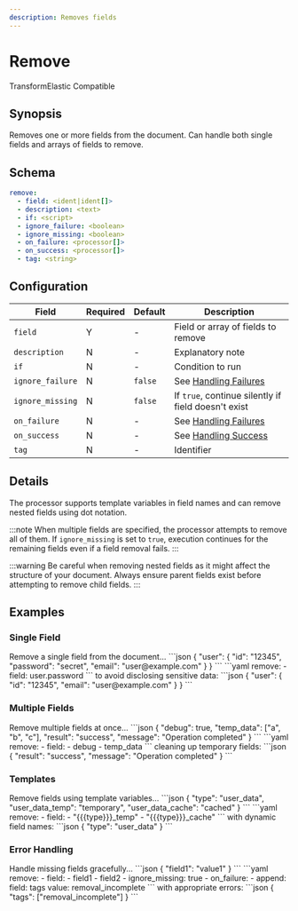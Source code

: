 ```yaml
---
description: Removes fields
---
```


# Remove

<span class="theme-doc-version-badge badge badge--primary">Transform</span><span class="theme-doc-version-badge badge badge--secondary">Elastic Compatible</span>

## Synopsis

Removes one or more fields from the document. Can handle both single fields and arrays of fields to remove.

## Schema

```yaml {2}
remove:
  - field: <ident|ident[]>
  - description: <text>
  - if: <script>
  - ignore_failure: <boolean>
  - ignore_missing: <boolean>
  - on_failure: <processor[]>
  - on_success: <processor[]>
  - tag: <string>
```

## Configuration

|Field|Required|Default|Description|
|---|---|---|---|
|`field`|Y|-|Field or array of fields to remove|
|`description`|N|-|Explanatory note|
|`if`|N|-|Condition to run|
|`ignore_failure`|N|`false`|See [Handling Failures](../handling-failures.mdx)|
|`ignore_missing`|N|`false`|If `true`, continue silently if field doesn't exist|
|`on_failure`|N|-|See [Handling Failures](../handling-failures.mdx)|
|`on_success`|N|-|See [Handling Success](../handling-success.mdx)|
|`tag`|N|-|Identifier|

## Details

The processor supports template variables in field names and can remove nested fields using dot notation.

:::note
When multiple fields are specified, the processor attempts to remove all of them. If `ignore_missing` is set to `true`, execution continues for the remaining fields even if a field removal fails.
:::

:::warning
Be careful when removing nested fields as it might affect the structure of your document. Always ensure parent fields exist before attempting to remove child fields.
:::

## Examples

### Single Field

<ExampleGrid>
  <CommentCol>
    Remove a single field from the document...
  </CommentCol>
  <CodeCol>
    ```json
    {
      "user": {
        "id": "12345",
        "password": "secret",
        "email": "user@example.com"
      }
    }
    ```
    ```yaml
    remove:
      - field: user.password
    ```
  </CodeCol>
  <CommentCol>
    to avoid disclosing sensitive data:
  </CommentCol>
  <CodeCol>
    ```json
    {
      "user": {
        "id": "12345",
        "email": "user@example.com"
      }
    }
    ```
  </CodeCol>
</ExampleGrid>

### Multiple Fields

<ExampleGrid>
  <CommentCol>
    Remove multiple fields at once...
  </CommentCol>
  <CodeCol>
    ```json
    {
      "debug": true,
      "temp_data": ["a", "b", "c"],
      "result": "success",
      "message": "Operation completed"
    }
    ```
    ```yaml
    remove:
      - field: 
        - debug
        - temp_data
    ```
  </CodeCol>
  <CommentCol>
    cleaning up temporary fields:
  </CommentCol>
  <CodeCol>
    ```json
    {
      "result": "success",
      "message": "Operation completed"
    }
    ```
  </CodeCol>
</ExampleGrid>

### Templates

<ExampleGrid>
  <CommentCol>
    Remove fields using template variables...
  </CommentCol>
  <CodeCol>
    ```json
    {
      "type": "user_data",
      "user_data_temp": "temporary",
      "user_data_cache": "cached"
    }
    ```
    ```yaml
    remove:
      - field: 
        - "{{{type}}}_temp"
        - "{{{type}}}_cache"
    ```
  </CodeCol>
  <CommentCol>
    with dynamic field names:
  </CommentCol>
  <CodeCol>
    ```json
    {
      "type": "user_data"
    }
    ```
  </CodeCol>
</ExampleGrid>

### Error Handling

<ExampleGrid>
  <CommentCol>
    Handle missing fields gracefully...
  </CommentCol>
  <CodeCol>
    ```json
    {
      "field1": "value1"
    }
    ```
    ```yaml
    remove:
      - field: 
        - field1
        - field2
      - ignore_missing: true
      - on_failure:
          - append:
              field: tags
              value: removal_incomplete
    ```
  </CodeCol>
  <CommentCol>
    with appropriate errors:
  </CommentCol>
  <CodeCol>
    ```json
    {
      "tags": ["removal_incomplete"]
    }
    ```
  </CodeCol>
</ExampleGrid>
